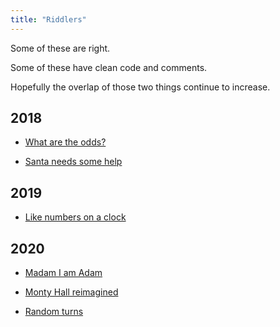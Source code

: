 ```yaml
---
title: "Riddlers"
---
```


Some of these are right.   

Some of these have clean code and comments.    

Hopefully the overlap of those two things continue to increase.   


## 2018

- [What are the odds?](./content/181120_Odds.html){target="_blank"}


- [Santa needs some help](./content/181221_Santa.html){target="_blank"}


## 2019

- [Like numbers on a clock](./content/190119_Puzzles.html){target="_blank"}

## 2020

- [Madam I am Adam](./content/200215_palindromes.html){target="_blank"}

- [Monty Hall reimagined](./content/200424_MontyHall.html){target="_blank"}

- [Random  turns](./content/20200627_Random_Turns.html){target="_blank"}
